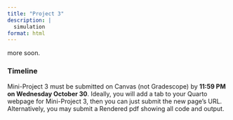 ```yaml
---
title: "Project 3"
description: |
  simulation
format: html
---
```


more soon.

<!--

You will conduct a small simulation study which does one of these tasks:

a) investigates the effects of a factor or two on the power of a statistical test

b) investigates the effects of condition violations on a statistical test, as measured by coverage rate, confidence interval width, type I error rate, etc.

c) conducts a randomization-type test by simulating behavior under the null hypothesis

d) develops a lineup protocol for visual inference, as in Adam Loy: https://www.tandfonline.com/doi/full/10.1080/26939169.2021.1920866#d1e209

Your simulation study should contain the following elements:

- at least 1 function you've written
- at least 1 loop (it can be imperative or functional, or you can try it both ways)
- at least 1 illustrative, well-labeled plot
- a description of what insights can be gained from your plot(s)

-->


### Timeline


Mini-Project 3 must be submitted on Canvas (not Gradescope) by **11:59 PM on Wednesday October 30**.  Ideally, you will add a tab to your Quarto webpage for Mini-Project 3, then you can just submit the new page's URL. Alternatively, you may submit a Rendered pdf showing all code and output.

